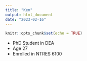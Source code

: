 ```yaml
---
title: "Ken"
output: html_document
date: "2023-02-16"
---
```


```r
knitr::opts_chunk$set(echo = TRUE)
```

* PhD Student in DEA
* Age 27
* Enrolled in NTRES 6100


